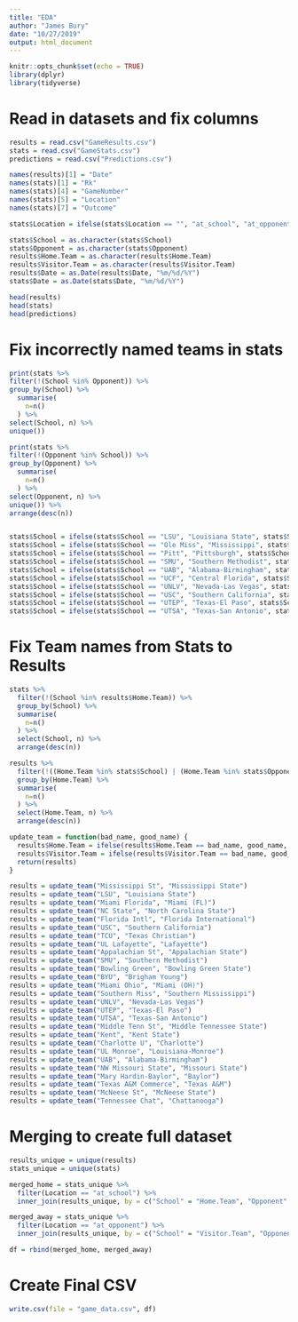```yaml
---
title: "EDA"
author: "James Bury"
date: "10/27/2019"
output: html_document
---
```


```r
knitr::opts_chunk$set(echo = TRUE)
library(dplyr)
library(tidyverse)
```

# Read in datasets and fix columns
```r
results = read.csv("GameResults.csv")
stats = read.csv("GameStats.csv")
predictions = read.csv("Predictions.csv")

names(results)[1] = "Date"
names(stats)[1] = "Rk"
names(stats)[4] = "GameNumber"
names(stats)[5] = "Location"
names(stats)[7] = "Outcome"

stats$Location = ifelse(stats$Location == "", "at_school", "at_opponent")

stats$School = as.character(stats$School)
stats$Opponent = as.character(stats$Opponent)
results$Home.Team = as.character(results$Home.Team)
results$Visitor.Team = as.character(results$Visitor.Team)
results$Date = as.Date(results$Date, "%m/%d/%Y")
stats$Date = as.Date(stats$Date, "%m/%d/%Y")

head(results)
head(stats)
head(predictions)
```

# Fix incorrectly named teams in stats
```r
print(stats %>%
filter(!(School %in% Opponent)) %>%
group_by(School) %>%
  summarise(
    n=n()
  ) %>%
select(School, n) %>%
unique())

print(stats %>%
filter(!(Opponent %in% School)) %>%
group_by(Opponent) %>%
  summarise(
    n=n()
  ) %>%
select(Opponent, n) %>%
unique()) %>% 
arrange(desc(n))


stats$School = ifelse(stats$School == "LSU", "Louisiana State", stats$School)
stats$School = ifelse(stats$School == "Ole Miss", "Mississippi", stats$School)
stats$School = ifelse(stats$School == "Pitt", "Pittsburgh", stats$School)
stats$School = ifelse(stats$School == "SMU", "Southern Methodist", stats$School)
stats$School = ifelse(stats$School == "UAB", "Alabama-Birmingham", stats$School)
stats$School = ifelse(stats$School == "UCF", "Central Florida", stats$School)
stats$School = ifelse(stats$School == "UNLV", "Nevada-Las Vegas", stats$School)
stats$School = ifelse(stats$School == "USC", "Southern California", stats$School)
stats$School = ifelse(stats$School == "UTEP", "Texas-El Paso", stats$School)
stats$School = ifelse(stats$School == "UTSA", "Texas-San Antonio", stats$School)
```

# Fix Team names from Stats to Results
```r
stats %>%
  filter(!(School %in% results$Home.Team)) %>%
  group_by(School) %>%
  summarise(
    n=n()
  ) %>%
  select(School, n) %>%
  arrange(desc(n))

results %>%
  filter(!((Home.Team %in% stats$School) | (Home.Team %in% stats$Opponent))) %>%
  group_by(Home.Team) %>%
  summarise(
    n=n()
  ) %>%
  select(Home.Team, n) %>%
  arrange(desc(n))

update_team = function(bad_name, good_name) {
  results$Home.Team = ifelse(results$Home.Team == bad_name, good_name, results$Home.Team)
  results$Visitor.Team = ifelse(results$Visitor.Team == bad_name, good_name, results$Visitor.Team)
  return(results)
}

results = update_team("Mississippi St", "Mississippi State")
results = update_team("LSU", "Louisiana State")
results = update_team("Miami Florida", "Miami (FL)")
results = update_team("NC State", "North Carolina State")
results = update_team("Florida Intl", "Florida International")
results = update_team("USC", "Southern California")
results = update_team("TCU", "Texas Christian")
results = update_team("UL Lafayette", "Lafayette")
results = update_team("Appalachian St", "Appalachian State")
results = update_team("SMU", "Southern Methodist")
results = update_team("Bowling Green", "Bowling Green State")
results = update_team("BYU", "Brigham Young")
results = update_team("Miami Ohio", "Miami (OH)")
results = update_team("Southern Miss", "Southern Mississippi")
results = update_team("UNLV", "Nevada-Las Vegas")
results = update_team("UTEP", "Texas-El Paso")
results = update_team("UTSA", "Texas-San Antonio")
results = update_team("Middle Tenn St", "Middle Tennessee State")
results = update_team("Kent", "Kent State")
results = update_team("Charlotte U", "Charlotte")
results = update_team("UL Monroe", "Louisiana-Monroe")
results = update_team("UAB", "Alabama-Birmingham")
results = update_team("NW Missouri State", "Missouri State")
results = update_team("Mary Hardin-Baylor", "Baylor")
results = update_team("Texas A&M Commerce", "Texas A&M")
results = update_team("McNeese St", "McNeese State")
results = update_team("Tennessee Chat", "Chattanooga")
```

# Merging to create full dataset
```r
results_unique = unique(results)
stats_unique = unique(stats)

merged_home = stats_unique %>%
  filter(Location == "at_school") %>%
  inner_join(results_unique, by = c("School" = "Home.Team", "Opponent" = "Visitor.Team", "Date" = "Date"))

merged_away = stats_unique %>%
  filter(Location == "at_opponent") %>%
  inner_join(results_unique, by = c("School" = "Visitor.Team", "Opponent" = "Home.Team", "Date" = "Date"))

df = rbind(merged_home, merged_away)
```

# Create Final CSV
```r
write.csv(file = "game_data.csv", df)
```

